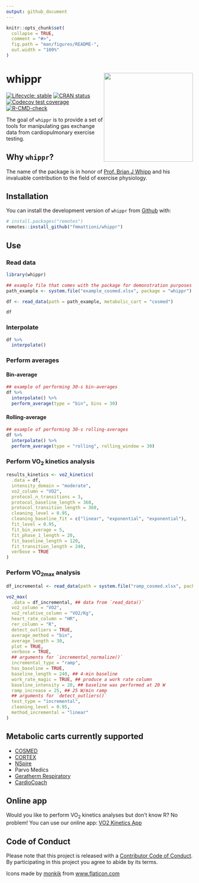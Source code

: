 ```yaml
---
output: github_document
---
```


<!-- README.md is generated from README.Rmd. Please edit that file -->

```r
knitr::opts_chunk$set(
  collapse = TRUE,
  comment = "#>",
  fig.path = "man/figures/README-",
  out.width = "100%"
)
```

# whippr <img src='man/figures/logo.png' align="right" height="240" />

<!-- badges: start -->
[![Lifecycle: stable](https://img.shields.io/badge/lifecycle-stable-brightgreen.svg)](https://lifecycle.r-lib.org/articles/stages.html#stable)
[![CRAN status](https://www.r-pkg.org/badges/version/whippr)](https://CRAN.R-project.org/package=whippr)
[![Codecov test coverage](https://codecov.io/gh/fmmattioni/whippr/branch/master/graph/badge.svg)](https://app.codecov.io/gh/fmmattioni/whippr?branch=master)
[![R-CMD-check](https://github.com/fmmattioni/whippr/workflows/R-CMD-check/badge.svg)](https://github.com/fmmattioni/whippr/actions)
<!-- badges: end -->

The goal of `whippr` is to provide a set of tools for manipulating gas exchange data from cardiopulmonary exercise testing.

## Why `whippr`?

The name of the package is in honor of [Prof. Brian J Whipp](https://erj.ersjournals.com/content/39/1/1) and his invaluable contribution to the field of exercise physiology.

## Installation

You can install the development version of `whippr` from [Github](https://github.com/fmmattioni/whippr) with:

``` r
# install.packages("remotes")
remotes::install_github("fmmattioni/whippr")
```

## Use

### Read data

```r
library(whippr)

## example file that comes with the package for demonstration purposes
path_example <- system.file("example_cosmed.xlsx", package = "whippr")

df <- read_data(path = path_example, metabolic_cart = "cosmed")

df
```

### Interpolate

```r
df %>% 
  interpolate()
```

### Perform averages

#### Bin-average

```r
## example of performing 30-s bin-averages
df %>% 
  interpolate() %>% 
  perform_average(type = "bin", bins = 30)
```

#### Rolling-average

```r
## example of performing 30-s rolling-averages
df %>% 
  interpolate() %>% 
  perform_average(type = "rolling", rolling_window = 30)
```


### Perform VO<sub>2</sub> kinetics analysis

```r
results_kinetics <- vo2_kinetics(
  .data = df,
  intensity_domain = "moderate",
  vo2_column = "VO2",
  protocol_n_transitions = 3,
  protocol_baseline_length = 360,
  protocol_transition_length = 360,
  cleaning_level = 0.95,
  cleaning_baseline_fit = c("linear", "exponential", "exponential"),
  fit_level = 0.95,
  fit_bin_average = 5,
  fit_phase_1_length = 20,
  fit_baseline_length = 120,
  fit_transition_length = 240,
  verbose = TRUE
)
```

### Perform VO<sub>2max</sub> analysis

```r
df_incremental <- read_data(path = system.file("ramp_cosmed.xlsx", package = "whippr"), metabolic_cart = "cosmed")

vo2_max(
  .data = df_incremental, ## data from `read_data()`
  vo2_column = "VO2",
  vo2_relative_column = "VO2/Kg",
  heart_rate_column = "HR",
  rer_column = "R",
  detect_outliers = TRUE,
  average_method = "bin",
  average_length = 30,
  plot = TRUE,
  verbose = TRUE,
  ## arguments for `incremental_normalize()`
  incremental_type = "ramp",
  has_baseline = TRUE,
  baseline_length = 240, ## 4-min baseline
  work_rate_magic = TRUE, ## produce a work rate column
  baseline_intensity = 20, ## baseline was performed at 20 W
  ramp_increase = 25, ## 25 W/min ramp
  ## arguments for `detect_outliers()`
  test_type = "incremental",
  cleaning_level = 0.95, 
  method_incremental = "linear"
)
```

## Metabolic carts currently supported

* [COSMED](https://www.cosmed.com/en/)
* [CORTEX](https://cortex-medical.com/EN)
* [NSpire](https://www.pressebox.de/pressemitteilung/nspire-health-gmbh/ZAN-100-Diagnostische-Spirometrie/boxid/745555)
* Parvo Medics
* [Geratherm Respiratory](https://www.geratherm-respiratory.com/product-groups/cpet/)
* [CardioCoach](https://korr.com/go/cardiocoach)

## Online app

Would you like to perform VO<sub>2</sub> kinetics analyses but don't know R? No problem! You can use our online app: [VO2 Kinetics App](https://exphyslab.com/kinetics/)

## Code of Conduct

Please note that this project is released with a [Contributor Code of Conduct](https://www.contributor-covenant.org/version/1/0/0/code-of-conduct.html).
By participating in this project you agree to abide by its terms.

<div>Icons made by <a href="https://www.flaticon.com/authors/monkik" title="monkik">monkik</a> from <a href="https://www.flaticon.com/" title="Flaticon">www.flaticon.com</a></div>
